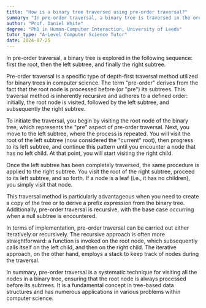 ```yaml
---
title: "How is a binary tree traversed using pre-order traversal?"
summary: "In pre-order traversal, a binary tree is traversed in the order of root, left subtree, then right subtree."
author: "Prof. Daniel White"
degree: "PhD in Human-Computer Interaction, University of Leeds"
tutor_type: "A-Level Computer Science Tutor"
date: 2024-07-25
---
```


In pre-order traversal, a binary tree is explored in the following sequence: first the root, then the left subtree, and finally the right subtree.

Pre-order traversal is a specific type of depth-first traversal method utilized for binary trees in computer science. The term "pre-order" derives from the fact that the root node is processed before (or "pre") its subtrees. This traversal method is inherently recursive and adheres to a defined order: initially, the root node is visited, followed by the left subtree, and subsequently the right subtree.

To initiate the traversal, you begin by visiting the root node of the binary tree, which represents the "pre" aspect of pre-order traversal. Next, you move to the left subtree, where the process is repeated. You will visit the root of the left subtree (now considered the "current" root), then progress to its left subtree, and continue this pattern until you encounter a node that has no left child. At that point, you will start visiting the right child.

Once the left subtree has been completely traversed, the same procedure is applied to the right subtree. You visit the root of the right subtree, proceed to its left subtree, and so forth. If a node is a leaf (i.e., it has no children), you simply visit that node.

This traversal method is particularly advantageous when you need to create a copy of the tree or to derive a prefix expression from the binary tree. Additionally, pre-order traversal is recursive, with the base case occurring when a null subtree is encountered.

In terms of implementation, pre-order traversal can be carried out either iteratively or recursively. The recursive approach is often more straightforward: a function is invoked on the root node, which subsequently calls itself on the left child, and then on the right child. The iterative approach, on the other hand, employs a stack to keep track of nodes during the traversal.

In summary, pre-order traversal is a systematic technique for visiting all the nodes in a binary tree, ensuring that the root node is always processed before its subtrees. It is a fundamental concept in tree-based data structures and has numerous applications in various problems within computer science.
    